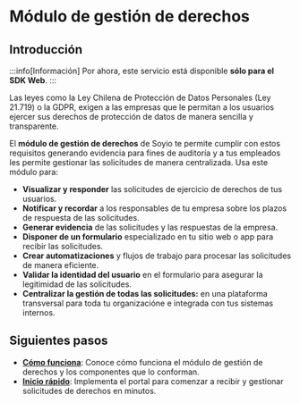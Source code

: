 
# Módulo de gestión de derechos

## Introducción

:::info[Información]
Por ahora, este servicio está disponible **sólo para el SDK Web**.
:::

Las leyes como la Ley Chilena de Protección de Datos Personales (Ley 21.719) o la GDPR, exigen a las empresas que le permitan a los usuarios ejercer sus derechos de protección de datos de manera sencilla y transparente.

El **módulo de gestión de derechos** de Soyio te permite cumplir con estos requisitos generando evidencia para fines de auditoría y a tus empleados les permite gestionar las solicitudes de manera centralizada. Usa este módulo para:

- **Visualizar y responder** las solicitudes de ejercicio de derechos de tus usuarios.
- **Notificar y recordar** a los responsables de tu empresa sobre los plazos de respuesta de las solicitudes.
- **Generar evidencia** de las solicitudes y las respuestas de la empresa.
- **Disponer de un formulario** especializado en tu sitio web o app para recibir las solicitudes.
- **Crear automatizaciones** y flujos de trabajo para procesar las solicitudes de manera eficiente.
- **Validar la identidad del usuario** en el formulario para asegurar la legitimidad de las solicitudes.
- **Centralizar la gestión de todas las solicitudes:** en una plataforma transversal para toda tu organizacióne e integrada con tus sistemas internos.

## Siguientes pasos

- [**Cómo funciona**](./how-it-works.mdx): Conoce cómo funciona el módulo de gestión de derechos y los componentes que lo conforman.
- [**Inicio rápido**](./quickstart.mdx): Implementa el portal para comenzar a recibir y gestionar solicitudes de derechos en minutos.